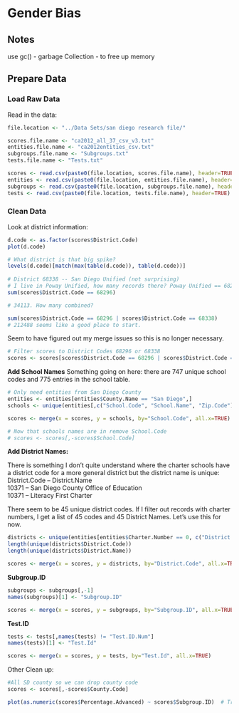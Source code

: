 Gender Bias
========================================================
Notes
-----
use gc() - garbage Collection -  to free up memory

Prepare Data
------------

### Load Raw Data 

Read in the data:
```r
file.location <- "../Data Sets/san diego research file/"

scores.file.name <- "ca2012_all_37_csv_v3.txt"
entities.file.name <- "ca2012entities_csv.txt"
subgroups.file.name <- "Subgroups.txt"
tests.file.name <- "Tests.txt"

scores <- read.csv(paste0(file.location, scores.file.name), header=TRUE)
entities <- read.csv(paste0(file.location, entities.file.name), header=TRUE)
subgroups <- read.csv(paste0(file.location, subgroups.file.name), header=TRUE)
tests <- read.csv(paste0(file.location, tests.file.name), header=TRUE)

```

### Clean Data

Look at district information:

```r
d.code <- as.factor(scores$District.Code)
plot(d.code)

# What district is that big spike?
levels(d.code)[match(max(table(d.code)), table(d.code))]
               
# District 68338 -- San Diego Unified (not surprising)
# I live in Poway Unified, how many records there? Poway Unified == 68296
sum(scores$District.Code == 68296)

# 34113. How many combined?

sum(scores$District.Code == 68296 | scores$District.Code == 68338)
# 212488 seems like a good place to start.
```


Seem to have figured out my merge issues so this is no longer necessary.
```r
# Filter scores to District Codes 68296 or 68338
scores <- scores[scores$District.Code == 68296 | scores$District.Code == 68338,]
```


**Add School Names**
Something going on here: there are 747 unique school codes and 775 entries in the school table.
```r
# Only need entities from San Diego County
entities <- entities[entities$County.Name == "San Diego",]
schools <- unique(entities[,c("School.Code", "School.Name", "Zip.Code")])

scores <- merge(x = scores, y = schools, by="School.Code", all.x=TRUE)

# Now that schools names are in remove School.Code
# scores <- scores[,-scores$School.Code]

```

**Add District Names:**  

There is something I don't quite understand where the charter schools have a district code for a more general district but the district name is unique:  
District.Code -- District.Name  
10371         -- San Diego County Office of Education  
10371         -- Literacy First Charter  
  
There seem to be 45 unique district codes. If I filter out records with charter numbers, I get a list of 45 codes and 45 District Names. Let's use this for now.  

```r
districts <- unique(entities[entities$Charter.Number == 0, c("District.Code", "District.Name")])
length(unique(districts$District.Code))
length(unique(districts$District.Name))

scores <- merge(x = scores, y = districts, by="District.Code", all.x=TRUE)

```

**Subgroup.ID**

```r
subgroups <- subgroups[,-1]
names(subgroups)[1] <- "Subgroup.ID"

scores <- merge(x = scores, y = subgroups, by="Subgroup.ID", all.x=TRUE)
```


**Test.ID**  

```r
tests <- tests[,names(tests) != "Test.ID.Num"]
names(tests)[1] <- "Test.Id"

scores <- merge(x = scores, y = tests, by="Test.Id", all.x=TRUE)
```



Other Clean up:
```r
#All SD county so we can drop county code
scores <- scores[,-scores$County.Code]

```



```r
plot(as.numeric(scores$Percentage.Advanced) ~ scores$Subgroup.ID)  # Try with SmoothScatter

```



